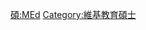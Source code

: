 {{Userbox
  |border-c = #88FF88
  |border-s = 1
  |id-c     = #88FF88
  |id-s     = 12
  |id-fc    = #000000
  |info-c   = #EEFFEE
  |info-s   = 10
  |info-fc  = #000000
  |id       = M.Ed.
  |info     = 這個用戶擁有[[:Category:維基教育碩士|教育碩士]]學位。
}}
<includeonly> [[Category:維基教育碩士|{{PAGENAME}}]] </includeonly>
<noinclude> [[Category:學位用戶框模板|碩:MEd]][[Category:維基教育碩士]] 
</noinclude>